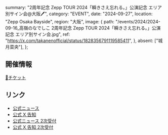   summary: "2周年記念 Zepp TOUR 2024「瞬きさえ忘れる。」公演記念 エリア別サイン会@大阪🖊",
  category: "EVENT",
  date: "2024-09-27",
  location: "Zepp Osaka Bayside",
  region: "大阪",
  image: {
    path: "/events/2024/2024-09-16_高嶺のなでしこ 2周年記念 Zepp TOUR 2024「瞬きさえ忘れる。」公演記念 エリア別サイン会.jpg",
    ref: "https://x.com/takanenofficial/status/1828356791119585411",
  },
  absent: ["城月菜央"],
};

## 開催情報

[🎫チケット](https://ch.chara-ani.com/member_menu.aspx)

## リンク

- [公式ニュース](https://takanenonadeshiko.jp/?p=2335)
- [公式 X 告知](https://x.com/takanenofficial/status/1828356791119585411)
- [公式ニュース 2次受付](https://takanenonadeshiko.jp/?p=2340)
- [公式 X 告知 2次受付](https://x.com/takanenofficial/status/1830542644227027233)
